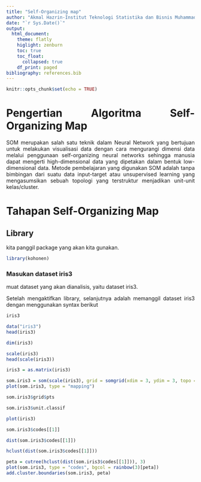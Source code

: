 ```yaml
---
title: "Self-Organizing map"
author: "Akmal Hazrin-Institut Teknologi Statistika dan Bisnis Muhammadiyah"
date: "`r Sys.Date()`"
output: 
  html_document:
    theme: flatly
    higlight: zenburn
    toc: true
    toc_float:
      collapsed: true
    df_print: paged
bibliography: references.bib
---
```


```{=html}
<style>
body{
text-align: justify}
</style>
```
```r
knitr::opts_chunk$set(echo = TRUE)
```
# Pengertian Algoritma Self-Organizing Map
SOM merupakan salah satu teknik dalam Neural Network yang bertujuan untuk melakukan visualisasi data dengan cara mengurangi dimensi data melalui penggunaan self-organizing neural networks sehingga manusia dapat mengerti high-dimensional data yang dipetakan dalam bentuk low-dimensional data. Metode pembelajaran yang digunakan SOM adalah tanpa bimbingan dari suatu data input-target atau unsupervised learning yang mengasumsikan sebuah topologi yang terstruktur menjadikan unit-unit kelas/cluster.

# Tahapan Self-Organizing Map

## Library
kita panggil package yang akan kita gunakan.
```r
library(kohonen)
```
### Masukan dataset iris3
muat dataset yang akan dianalisis, yaitu dataset iris3.

Setelah mengaktifkan library, selanjutnya adalah memanggil dataset iris3 dengan menggunakan syntax berikut

```r
iris3
```


```r
data("iris3")
head(iris3)
```

```r
dim(iris3)
```

```r
scale(iris3)
head(scale(iris3))
```


```r
iris3 = as.matrix(iris3)
```

```r
som.iris3 = som(scale(iris3), grid = somgrid(xdim = 3, ydim = 3, topo = "hexagonal"))
plot(som.iris3, type = "mapping")
```

```r
som.iris3$grid$pts
```

```r
som.iris3$unit.classif
```

```r
plot(iris3)
```

```r
som.iris3$codes[[1]]
```

```r
dist(som.iris3$codes[[1]])
```

```r
hclust(dist(som.iris3$codes[[1]]))
```

```r
peta = cutree(hclust(dist(som.iris3$codes[[1]])), 3)
plot(som.iris3, type = "codes", bgcol = rainbow(3)[peta])
add.cluster.boundaries(som.iris3, peta)
```
